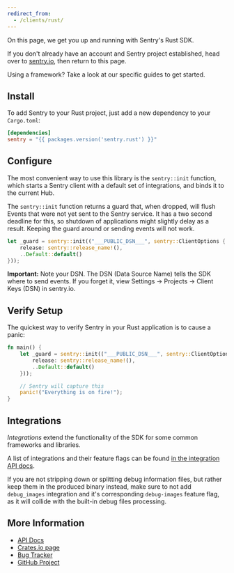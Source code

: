 ```yaml
---
redirect_from:
  - /clients/rust/
---
```


On this page, we get you up and running with Sentry's Rust SDK.

<Note>

If you don't already have an account and Sentry project established, head over to [sentry.io](https://sentry.io/signup/), then return to this page.

</Note>

Using a framework? Take a look at our specific guides to get started.

<GuideGrid platform="rust" />

## Install

To add Sentry to your Rust project, just add a new dependency to your `Cargo.toml`:

```toml {filename:Cargo.toml}
[dependencies]
sentry = "{{ packages.version('sentry.rust') }}"
```

## Configure

The most convenient way to use this library is the `sentry::init` function, which starts a Sentry client with a default set of integrations, and binds it to the current Hub.

The `sentry::init` function returns a guard that, when dropped, will flush Events that were not yet sent to the Sentry service. It has a two second deadline for this, so shutdown of applications might slightly delay as a result. Keeping the guard around or sending events will not work.

```rust {filename:main.rs}
let _guard = sentry::init(("___PUBLIC_DSN___", sentry::ClientOptions {
    release: sentry::release_name!(),
    ..Default::default()
}));
```

**Important:** Note your DSN. The DSN (Data Source Name) tells the SDK where to send events. If you forget it, view Settings -> Projects -> Client Keys (DSN) in sentry.io.

## Verify Setup

The quickest way to verify Sentry in your Rust application is to cause a panic:

```rust {filename:main.rs}
fn main() {
    let _guard = sentry::init(("___PUBLIC_DSN___", sentry::ClientOptions {
        release: sentry::release_name!(),
        ..Default::default()
    }));

    // Sentry will capture this
    panic!("Everything is on fire!");
}
```

## Integrations

_Integrations_ extend the functionality of the SDK for some common frameworks
and libraries.

A list of integrations and their feature flags can be found
[in the integration API docs](https://docs.rs/sentry/0/sentry/integrations/index.html).

<Note>

If you are not stripping down or splitting debug information files, but rather keep them in the produced binary instead,
make sure to not add `debug_images` integration and it's corresponding `debug-images` feature flag,
as it will collide with the built-in debug files processing.

</Note>

## More Information

- [API Docs](https://docs.rs/sentry)
- [Crates.io page](https://crates.io/crates/sentry)
- [Bug Tracker](https://github.com/getsentry/sentry-rust/issues)
- [GitHub Project](https://github.com/getsentry/sentry-rust)
